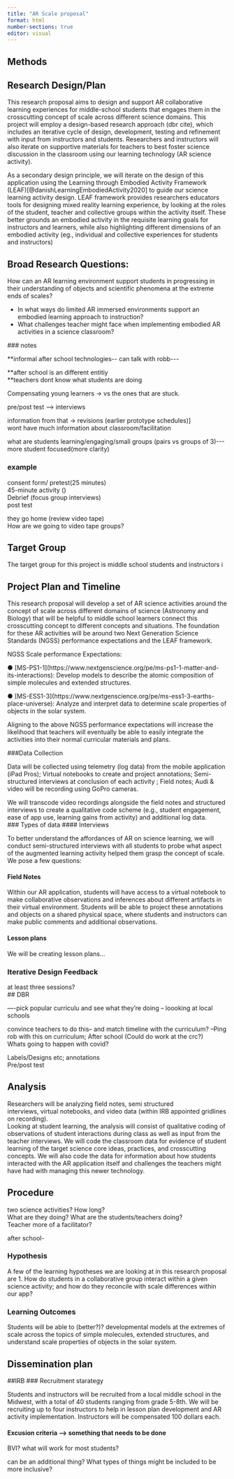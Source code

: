 ```yaml
---
title: "AR Scale proposal"
format: html
number-sections: true
editor: visual
---
```


## Methods

## Research Design/Plan

This research proposal aims to design and support AR collaborative learning experiences for middle-school students that engages them in the crosscutting concept of scale across different science domains. This project will employ a design-based research approach (dbr cite), which includes an iterative cycle of design, development, testing and refinement with input from instructors and students. Researchers and instructors will also iterate on supportive materials for teachers to best foster science discussion in the classroom using our learning technology (AR science activity).

As a secondary design principle, we will iterate on the design of this application using the Learning through Embodied Activity Framework (LEAF)\[\@danishLearningEmbodiedActivity2020\] to guide our science learning activity design. LEAF framework provides researchers educators tools for designing mixed reality learning experience, by looking at the roles of the student, teacher and collective groups within the activity itself. These better grounds an embodied activity in the requisite learning goals for instructors and learners, while also highlighting different dimensions of an embodied activity (eg., individual and collective experiences for students and instructors)

## Broad Research Questions:

How can an AR learning environment support students in progressing in their understanding of objects and scientific phenomena at the extreme ends of scales?

-   In what ways do limited AR immersed environments support an embodied learning approach to instruction?\
-   What challenges teacher might face when implementing embodied AR activities in a science classroom?

\### notes

\*\*informal after school technologies\-- can talk with robb\-\--

\*\*after school is an different entitiy\
\*\*teachers dont know what students are doing

Compensating young learners -\> vs the ones that are stuck.

pre/post test \--\> interviews

information from that -\> revisions (earlier prototype schedules)\]\
wont have much information about classroom/facilitation

what are students learning/engaging/small groups (pairs vs groups of 3)\-\-- more student focused(more clarity)

### example

consent form/ pretest(25 minutes)\
45-minute activity ()\
Debrief (focus group interviews)\
post test

they go home (review video tape)\
How are we going to video tape groups?

## Target Group

The target group for this project is middle school students and instructors i

## Project Plan and Timeline

This research proposal will develop a set of AR science activities around the concept of scale across different domains of science (Astronomy and Biology) that will be helpful to middle school learners connect this crosscutting concept to different concepts and situations. The foundation for these AR activities will be around two Next Generation Science Standards (NGSS) performance expectations and the LEAF framework.

NGSS Scale performance Expectations:

● \[MS-PS1-1\](https://www.nextgenscience.org/pe/ms-ps1-1-matter-and-its-interactions): Develop models to describe the atomic composition of simple molecules and extended structures.

● \[MS-ESS1-3\](https://www.nextgenscience.org/pe/ms-ess1-3-earths-place-universe): Analyze and interpret data to determine scale properties of objects in the solar system.

Aligning to the above NGSS performance expectations will increase the likelihood that teachers will eventually be able to easily integrate the activities into their normal curricular materials and plans.

###Data Collection

Data will be collected using telemetry (log data) from the mobile application (iPad Pros); Virtual notebooks to create and project annotations; Semi-structured interviews at conclusion of each activity ; Field notes; Audi & video will be recording using GoPro cameras.

We will transcode video recordings alongside the field notes and structured interviews to create a qualitative code scheme (e.g., student engagement, ease of app use, learning gains from activity) and additional log data.\
\### Types of data \#### Interviews

To better understand the affordances of AR on science learning, we will conduct semi-structured interviews with all students to probe what aspect of the augmented learning activity helped them grasp the concept of scale. We pose a few questions:

#### Field Notes

Within our AR application, students will have access to a virtual notebook to make collaborative observations and inferences about different artifacts in their virtual environment. Students will be able to project these annotations and objects on a shared physical space, where students and instructors can make public comments and additional observations.

#### Lesson plans

We will be creating lesson plans...

### Iterative Design Feedback

at least three sessions?\
\## DBR

----pick popular curriculu and see what they're doing -- loooking at local schools

convince teachers to do this-- and match timeline with the curriculum? --Ping rob with this on curriculum; After school (Could do work at the crc?)\
Whats going to happen with covid?

Labels/Designs etc; annotations\
Pre/post test

## Analysis

Researchers will be analyzing field notes, semi structured\
interviews, virtual notebooks, and video data (within IRB appointed gridlines on recording).\
Looking at student learning, the analysis will consist of qualitative coding of observations of student interactions during class as well as input from the teacher interviews. We will code the classroom data for evidence of student learning of the target science core ideas, practices, and crosscutting concepts. We will also code the data for information about how students interacted with the AR application itself and challenges the teachers might have had with managing this newer technology.

## Procedure

two science activities? How long?\
What are they doing? What are the students/teachers doing?\
Teacher more of a facilitator?

after school-

### Hypothesis

A few of the learning hypotheses we are looking at in this research proposal are 1. How do students in a collaborative group interact within a given science activity; and how do they reconcile with scale differences within our app?

### Learning Outcomes

Students will be able to (better?)? developmental models at the extremes of scale across the topics of simple molecules, extended structures, and understand scale properties of objects in the solar system.

## Dissemination plan

##IRB \### Recruitment starategy

Students and instructors will be recruited from a local middle school in the Midwest, with a total of 40 students ranging from grade 5-8th. We will be recruiting up to four instructors to help in lesson plan development and AR activity implementation. Instructors will be compensated 100 dollars each.

#### Excusion criteria --\> something that needs to be done

BVI? what will work for most students?

can be an additional thing? What types of things might be included to be more inclusive?
